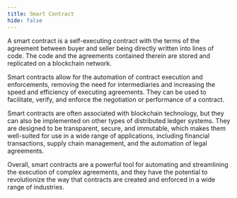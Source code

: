 ```yaml
---
title: Smart Contract
hide: false
---
```


A smart contract is a self-executing contract with the terms of the agreement between buyer and seller being directly written into lines of code. The code and the agreements contained therein are stored and replicated on a blockchain network.

Smart contracts allow for the automation of contract execution and enforcements, removing the need for intermediaries and increasing the speed and efficiency of executing agreements. They can be used to facilitate, verify, and enforce the negotiation or performance of a contract.

Smart contracts are often associated with blockchain technology, but they can also be implemented on other types of distributed ledger systems. They are designed to be transparent, secure, and immutable, which makes them well-suited for use in a wide range of applications, including financial transactions, supply chain management, and the automation of legal agreements.

Overall, smart contracts are a powerful tool for automating and streamlining the execution of complex agreements, and they have the potential to revolutionize the way that contracts are created and enforced in a wide range of industries.
